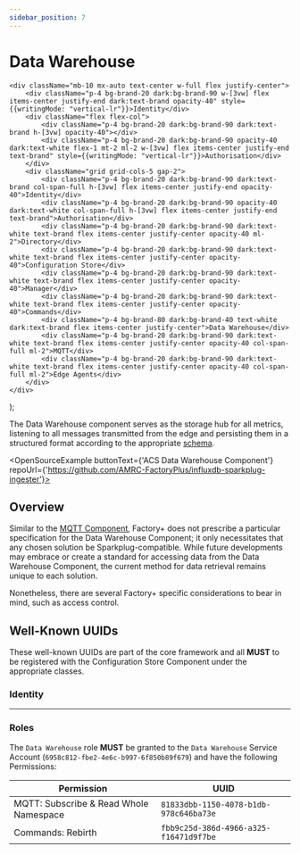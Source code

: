 ```yaml
---
sidebar_position: 7
---
```



# Data Warehouse

    <div className="mb-10 mx-auto text-center w-full flex justify-center">
        <div className="p-4 bg-brand-20 dark:bg-brand-90 w-[3vw] flex items-center justify-end dark:text-brand opacity-40" style={{writingMode: "vertical-lr"}}>Identity</div>
        <div className="flex flex-col">
            <div className="p-4 bg-brand-20 dark:bg-brand-90 dark:text-brand h-[3vw] opacity-40"></div>
            <div className="p-4 bg-brand-20 dark:bg-brand-90 opacity-40 dark:text-white flex-1 mt-2 ml-2 w-[3vw] flex items-center justify-end text-brand" style={{writingMode: "vertical-lr"}}>Authorisation</div>
        </div>
        <div className="grid grid-cols-5 gap-2">
            <div className="p-4 bg-brand-20 dark:bg-brand-90 dark:text-brand col-span-full h-[3vw] flex items-center justify-end opacity-40">Identity</div>
            <div className="p-4 bg-brand-20 dark:bg-brand-90 opacity-40 dark:text-white col-span-full h-[3vw] flex items-center justify-end text-brand">Authorisation</div>
            <div className="p-4 bg-brand-20 dark:bg-brand-90 dark:text-white text-brand flex items-center justify-center opacity-40 ml-2">Directory</div>
            <div className="p-4 bg-brand-20 dark:bg-brand-90 dark:text-white text-brand flex items-center justify-center opacity-40">Configuration Store</div>
            <div className="p-4 bg-brand-20 dark:bg-brand-90 dark:text-white text-brand flex items-center justify-center opacity-40">Manager</div>
            <div className="p-4 bg-brand-20 dark:bg-brand-90 dark:text-white text-brand flex items-center justify-center opacity-40">Commands</div>
            <div className="p-4 bg-brand-80 dark:bg-brand-40 text-white dark:text-brand flex items-center justify-center">Data Warehouse</div>
            <div className="p-4 bg-brand-20 dark:bg-brand-90 dark:text-white text-brand flex items-center justify-center opacity-40 col-span-full ml-2">MQTT</div>
            <div className="p-4 bg-brand-20 dark:bg-brand-90 dark:text-white text-brand flex items-center justify-center opacity-40 col-span-full ml-2">Edge Agents</div>
        </div>
    </div>
);

The Data Warehouse component serves as the storage hub for all metrics, listening to all messages transmitted from the edge and persisting them in a structured format according to the appropriate [schema](/docs/schemas).

<OpenSourceExample buttonText={'ACS Data Warehouse Component'} repoUrl={'https://github.com/AMRC-FactoryPlus/influxdb-sparkplug-ingester'}></OpenSourceExample>

## Overview

<ComponentOverview></ComponentOverview>

Similar to the [MQTT Component](/docs/framework-components/core-components/mqtt), Factory+ does not prescribe a particular specification for the Data Warehouse Component; it only necessitates that any chosen solution be Sparkplug-compatible. While future developments may embrace or create a standard for accessing data from the Data Warehouse Component, the current method for data retrieval remains unique to each solution.

Nonetheless, there are several Factory+ specific considerations to bear in mind, such as access control.

## Well-Known UUIDs

These well-known UUIDs are part of the core framework and all **MUST** to be registered with the Configuration Store Component under the appropriate classes.

### Identity

<WellKnownUUID type='Service Function' name='Data Warehouse'
               uuid='a8e5a73f-2dd1-4cda-8e46-bc6cedb14269'
               description='The server identity of the Data Warehouse Component that provides the service'/>

---

<WellKnownUUID type='Service Account' name='Data Warehouse'
               uuid='388ddbdc-4eb4-4ae8-bbd0-9be32f3c31e8'
               description='The client identity of the Data Warehouse Component used to communicate with other services'/>

### Roles

<Permission type='Role' name='Data Warehouse'
            description='A Role for the Data Warehouse Component'
            uuid='6958c812-fbe2-4e6c-b997-6f850b89f679'/>

The `Data Warehouse` role **MUST** be granted to the `Data Warehouse` Service Account (`6958c812-fbe2-4e6c-b997-6f850b89f679`) and have the following Permissions:

| Permission                       | UUID                                   |
|----------------------------------|----------------------------------------|
| MQTT: Subscribe & Read Whole Namespace | `81833dbb-1150-4078-b1db-978c646ba73e` |
| Commands: Rebirth                     | `fbb9c25d-386d-4966-a325-f16471d9f7be` |